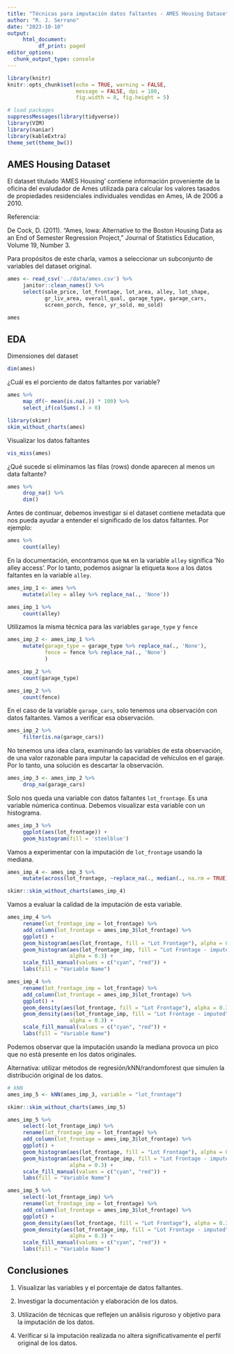 ```yaml
---
title: "Técnicas para imputación datos faltantes - AMES Housing Dataset"
author: "R. J. Serrano"
date: "2023-10-10"
output: 
     html_document:
          df_print: paged
editor_options: 
  chunk_output_type: console
---
```


```r
library(knitr)
knitr::opts_chunk$set(echo = TRUE, warning = FALSE,
                      message = FALSE, dpi = 180, 
                      fig.width = 8, fig.height = 5)

# load packages
suppressMessages(library(tidyverse))
library(VIM)
library(naniar)
library(kableExtra)
theme_set(theme_bw())
```

## AMES Housing Dataset

El dataset titulado 'AMES Housing' contiene información proveniente de la oficina del evaludador de Ames utilizada para calcular los valores tasados de propiedades residenciales individuales vendidas en Ames, IA de 2006 a 2010.

Referencia:

De Cock, D. (2011). "Ames, Iowa: Alternative to the Boston Housing Data as an End of Semester Regression Project," Journal of Statistics Education, Volume 19, Number 3.

Para propósitos de este charla, vamos a seleccionar un subconjunto de variables del dataset original.
```r
ames <- read_csv('../data/ames.csv') %>% 
     janitor::clean_names() %>% 
     select(sale_price, lot_frontage, lot_area, alley, lot_shape, 
            gr_liv_area, overall_qual, garage_type, garage_cars, 
            screen_porch, fence, yr_sold, mo_sold)

ames
```

## EDA

Dimensiones del dataset
```r
dim(ames)
```

¿Cuál es el porciento de datos faltantes por variable?
```r
ames %>% 
     map_df(~ mean(is.na(.)) * 100) %>% 
     select_if(colSums(.) > 0)
```


```r
library(skimr)
skim_without_charts(ames)
```

Visualizar los datos faltantes
```r
vis_miss(ames)
```

¿Qué sucede si eliminamos las filas (rows) donde aparecen al menos un data faltante?
```r
ames %>% 
     drop_na() %>% 
     dim()
```

Antes de continuar, debemos investigar si el dataset contiene metadata que nos pueda ayudar a entender el significado de los datos faltantes. Por ejemplo:
```r
ames %>% 
     count(alley)
```

En la documentación, encontramos que `NA` en la variable `alley` significa 'No alley access'. Por lo tanto, podemos asignar la etiqueta `None` a los datos faltantes en la variable `alley`.
```r
ames_imp_1 <- ames %>% 
     mutate(alley = alley %>% replace_na(., 'None'))

ames_imp_1 %>% 
     count(alley)
```

Utilizamos la misma técnica para las variables `garage_type` y `fence`
```r
ames_imp_2 <- ames_imp_1 %>% 
     mutate(garage_type = garage_type %>% replace_na(., 'None'), 
            fence = fence %>% replace_na(., 'None')
            )

ames_imp_2 %>% 
     count(garage_type)

ames_imp_2 %>% 
     count(fence)
```

En el caso de la variable `garage_cars`, solo tenemos una observación con datos faltantes. Vamos a verificar esa observación.
```r
ames_imp_2 %>% 
     filter(is.na(garage_cars))
```

No tenemos una idea clara, examinando las variables de esta observación, de una valor razonable para imputar la capacidad de vehículos en el garaje. Por lo tanto, una solución es descartar la observación.
```r
ames_imp_3 <- ames_imp_2 %>% 
     drop_na(garage_cars)
```

Solo nos queda una variable con datos faltantes `lot_frontage`. Es una variable númerica continua. Debemos visualizar esta variable con un histograma.
```r
ames_imp_3 %>% 
     ggplot(aes(lot_frontage)) + 
     geom_histogram(fill = 'steelblue')
```

Vamos a experimentar con la imputación de `lot_frontage` usando la mediana.
```r
ames_imp_4 <- ames_imp_3 %>% 
     mutate(across(lot_frontage, ~replace_na(., median(., na.rm = TRUE))))

skimr::skim_without_charts(ames_imp_4)
```

Vamos a evaluar la calidad de la imputación de esta variable.
```r
ames_imp_4 %>% 
     rename(lot_frontage_imp = lot_frontage) %>% 
     add_column(lot_frontage = ames_imp_3$lot_frontage) %>% 
     ggplot() + 
     geom_histogram(aes(lot_frontage, fill = "Lot Frontage"), alpha = 0.3) + 
     geom_histogram(aes(lot_frontage_imp, fill = "Lot Frontage - imputed"), 
                    alpha = 0.3) + 
     scale_fill_manual(values = c("cyan", "red")) + 
     labs(fill = "Variable Name")
```

```r
ames_imp_4 %>% 
     rename(lot_frontage_imp = lot_frontage) %>% 
     add_column(lot_frontage = ames_imp_3$lot_frontage) %>% 
     ggplot() + 
     geom_density(aes(lot_frontage, fill = "Lot Frontage"), alpha = 0.3) + 
     geom_density(aes(lot_frontage_imp, fill = "Lot Frontage - imputed"), 
                    alpha = 0.3) + 
     scale_fill_manual(values = c("cyan", "red")) + 
     labs(fill = "Variable Name")
```

Podemos observar que la imputación usando la mediana provoca un pico que no está presente en los datos originales.

Alternativa: utilizar métodos de regresión/kNN/randomforest que simulen la distribución original de los datos.
```r
# kNN
ames_imp_5 <- kNN(ames_imp_3, variable = "lot_frontage")

skimr::skim_without_charts(ames_imp_5)
```

```r
ames_imp_5 %>% 
     select(-lot_frontage_imp) %>% 
     rename(lot_frontage_imp = lot_frontage) %>% 
     add_column(lot_frontage = ames_imp_3$lot_frontage) %>% 
     ggplot() + 
     geom_histogram(aes(lot_frontage, fill = "Lot Frontage"), alpha = 0.3) + 
     geom_histogram(aes(lot_frontage_imp, fill = "Lot Frontage - imputed"), 
                    alpha = 0.3) + 
     scale_fill_manual(values = c("cyan", "red")) + 
     labs(fill = "Variable Name")
```

```r
ames_imp_5 %>% 
     select(-lot_frontage_imp) %>% 
     rename(lot_frontage_imp = lot_frontage) %>% 
     add_column(lot_frontage = ames_imp_3$lot_frontage) %>% 
     ggplot() + 
     geom_density(aes(lot_frontage, fill = "Lot Frontage"), alpha = 0.3) + 
     geom_density(aes(lot_frontage_imp, fill = "Lot Frontage - imputed"), 
                    alpha = 0.3) + 
     scale_fill_manual(values = c("cyan", "red")) + 
     labs(fill = "Variable Name")
```

## Conclusiones

1.  Visualizar las variables y el porcentaje de datos faltantes.

2.  Investigar la documentación y elaboración de los datos.

3.  Utilización de técnicas que reflejen un análisis riguroso y objetivo para la imputación de los datos.

4.  Verificar si la imputación realizada no altera significativamente el perfil original de los datos.
